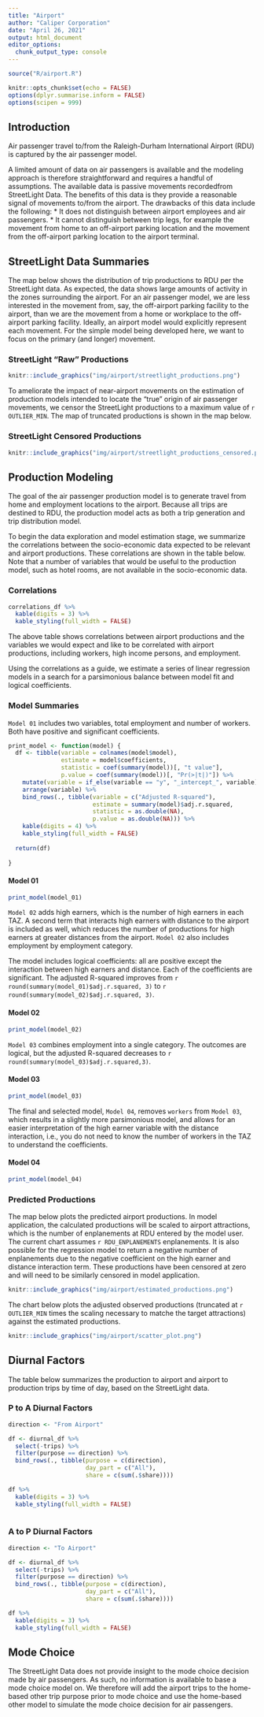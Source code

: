 ```yaml
---
title: "Airport"
author: "Caliper Corporation"
date: "April 26, 2021"
output: html_document
editor_options: 
  chunk_output_type: console
---
```



```r
source("R/airport.R")

knitr::opts_chunk$set(echo = FALSE)
options(dplyr.summarise.inform = FALSE)
options(scipen = 999)

```

## Introduction

Air passenger travel to/from the Raleigh-Durham International Airport (RDU) is captured
by the air passenger model. 

A limited amount of data on air passengers is available and the modeling approach 
is therefore straightforward and requires a handful of assumptions. 
The available data is passive movements recordedfrom StreetLight Data. The benefits
of this data is they provide a reasonable signal of movements to/from the airport. 
The drawbacks of this data include the following:
* It does not distinguish between airport employees and air passengers. 
* It cannot distinguish between trip legs, for example the movement from home to
an off-airport parking location and the movement from the off-airport parking location
to the airport terminal. 

## StreetLight Data Summaries
The map below shows the distribution of trip productions to RDU per the StreetLight
data. As expected, the data shows large amounts of activity in the zones surrounding
the airport. For an air passenger model, we are less interested in the movement 
from, say, the off-airport parking facility to the airport, than we are the movement
from a home or workplace to the off-airport parking facility. Ideally, an airport
model would explicitly represent each movement. For the simple model being developed
here, we want to focus on the primary (and longer) movement.

### StreetLight "Raw" Productions

```r
knitr::include_graphics("img/airport/streetlight_productions.png")
```

To ameliorate the impact of near-airport movements on the estimation of production
models intended to locate the "true" origin of air passenger movements, we censor
the StreetLight productions to a maximum value of `r OUTLIER_MIN`. The map of 
truncated productions is shown in the map below. 

### StreetLight Censored Productions

```r
knitr::include_graphics("img/airport/streetlight_productions_censored.png")
```

## Production Modeling
The goal of the air passenger production model is to generate travel from home and
employment locations to the airport. Because all trips are destined to RDU, the 
production model acts as both a trip generation and trip distribution model. 

To begin the data exploration and model estimation stage, we summarize the correlations
between the socio-economic data expected to be relevant and airport productions. These
correlations are shown in the table below. Note that a number of variables that would
be useful to the production model, such as hotel rooms, are not available in the
socio-economic data.

### Correlations
```r
correlations_df %>%
  kable(digits = 3) %>%
  kable_styling(full_width = FALSE)
```

The above table shows correlations between airport productions and the variables
we would expect and like to be correlated with airport productions, including workers,
high income persons, and employment. 

Using the correlations as a guide, we estimate a series of linear regression models 
in a search for a parsimonious balance between model fit and logical coefficients. 

### Model Summaries
`Model 01` includes two variables, total employment and number of workers. Both
have positive and significant coefficients. 

```r
print_model <- function(model) {
  df <- tibble(variable = colnames(model$model),
               estimate = model$coefficients,
               statistic = coef(summary(model))[, "t value"],
               p.value = coef(summary(model))[, "Pr(>|t|)"]) %>%
    mutate(variable = if_else(variable == "y", "_intercept_", variable)) %>%
    arrange(variable) %>%
    bind_rows(., tibble(variable = c("Adjusted R-squared"),
                        estimate = summary(model)$adj.r.squared,
                        statistic = as.double(NA),
                        p.value = as.double(NA))) %>%
    kable(digits = 4) %>%
    kable_styling(full_width = FALSE)
  
  return(df)
  
}
```


#### Model 01
```r
print_model(model_01)
```

`Model 02` adds high earners, which is the number of high earners in each TAZ. A 
second term that interacts high earners with distance to the airport is included
as well, which reduces the number of productions for high earners at greater distances
from the airport. `Model 02` also includes employment by employment category. 

The model includes logical coefficients: all are positive except the interaction
between high earners and distance. Each of the coefficients are significant. The
adjusted R-squared improves from `r round(summary(model_01)$adj.r.squared, 3)` to
`r round(summary(model_02)$adj.r.squared, 3)`.

#### Model 02
```r
print_model(model_02)
```

`Model 03` combines employment into a single category. The outcomes are logical,
but the adjusted R-squared decreases to `r round(summary(model_03)$adj.r.squared,3)`. 

#### Model 03
```r
print_model(model_03)
```

The final and selected model, `Model 04`, removes `workers` from `Model 03`, which
results in a slightly more parsimonious model, and allows for an easier interpretation
of the high earner variable with the distance interaction, i.e., you do not need to
know the number of workers in the TAZ to understand the coefficients. 

#### Model 04
```r
print_model(model_04)
```

### Predicted Productions
The map below plots the predicted airport productions. In model application, the
calculated productions will be scaled to airport attractions, which is the number
of enplanements at RDU entered by the model user. The current chart assumes `r RDU_ENPLANEMENTS`
enplanements. It is also possible for the regression model to return a negative
number of enplanements due to the negative coefficient on the high earner and distance
interaction term. These productions have been censored at zero and will need to 
be similarly censored in model application. 

```r
knitr::include_graphics("img/airport/estimated_productions.png")
```

The chart below plots the adjusted observed productions (truncated at `r OUTLIER_MIN`
times the scaling necessary to matche the target attractions) against the estimated 
productions.

```r
knitr::include_graphics("img/airport/scatter_plot.png")
```

## Diurnal Factors
The table below summarizes the production to airport and airport to production
trips by time of day, based on the StreetLight data. 

### P to A Diurnal Factors
```r
direction <- "From Airport"

df <- diurnal_df %>%
  select(-trips) %>%
  filter(purpose == direction) %>%
  bind_rows(., tibble(purpose = c(direction),
                      day_part = c("All"),
                      share = c(sum(.$share))))

df %>%
  kable(digits = 3) %>%
  kable_styling(full_width = FALSE) 
  
```

### A to P Diurnal Factors
```r
direction <- "To Airport"

df <- diurnal_df %>%
  select(-trips) %>%
  filter(purpose == direction) %>%
  bind_rows(., tibble(purpose = c(direction),
                      day_part = c("All"),
                      share = c(sum(.$share))))

df %>%
  kable(digits = 3) %>%
  kable_styling(full_width = FALSE) 
```

## Mode Choice
The StreetLight Data does not provide insight to the mode choice decision made
by air passengers. As such, no information is available to base a mode choice model
on. We therefore will add the airport trips to the home-based other trip purpose
prior to mode choice and use the home-based other model to simulate the mode choice
decision for air passengers.

###




